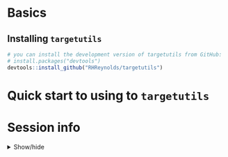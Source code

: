 # Basics

## Installing `targetutils`

```r
# you can install the development version of targetutils from GitHub:
# install.packages("devtools")
devtools::install_github("RHReynolds/targetutils")
```

# Quick start to using to `targetutils`

#    Session info

<details>
  <summary>Show/hide</summary>
```r
library("sessioninfo")
options(width = 120)
session_info()
```
</details> 
